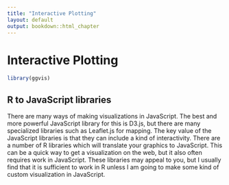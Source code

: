 ```yaml
---
title: "Interactive Plotting"
layout: default
output: bookdown::html_chapter
---
```


# Interactive Plotting

```r
library(ggvis)
```


## R to JavaScript libraries

There are many ways of making visualizations in JavaScript. The best and more powerful JavaScript library for this is D3.js, but there are many specialized libraries such as Leaflet.js for mapping. The key value of the JavaScript libraries is that they can include a kind of interactivity. There are a number of R libraries which will translate your graphics to JavaScript. This can be a quick way to get a visualization on the web, but it also often requires work in JavaScript. These libraries may appeal to you, but I usually find that it is sufficient to work in R unless I am going to make some kind of custom visualization in JavaScript.
